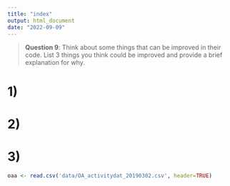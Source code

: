 ```yaml
---
title: "index"
output: html_document
date: "2022-09-09"
---
```


>**Question 9**: Think about some things that can be improved in their code. 
List 3 things you think could be improved and provide a brief explanation for why.

# 1)
# 2) 
# 3)
```r
oaa <- read.csv('data/OA_activitydat_20190302.csv', header=TRUE)
```

